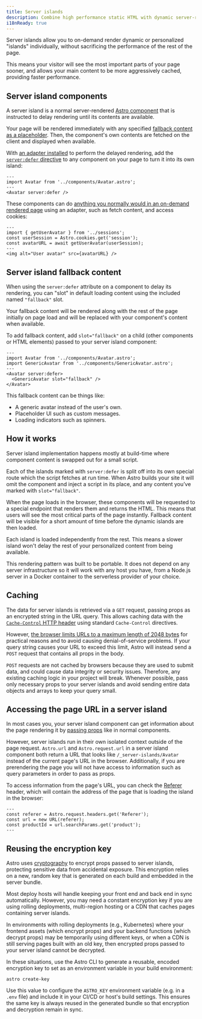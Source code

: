 ```yaml
---
title: Server islands
description: Combine high performance static HTML with dynamic server-rendered content.
i18nReady: true
---
```


Server islands allow you to on-demand render dynamic or personalized "islands" individually, without sacrificing the performance of the rest of the page.

This means your visitor will see the most important parts of your page sooner, and allows your main content to be more aggressively cached, providing faster performance.

## Server island components

A server island is a normal server-rendered [Astro component](/en/basics/astro-components/) that is instructed to delay rendering until its contents are available.

Your page will be rendered immediately with any specified [fallback content as a placeholder](#server-island-fallback-content). Then, the component's own contents are fetched on the client and displayed when available.

With [an adapter installed](/en/guides/on-demand-rendering/#server-adapters) to perform the delayed rendering, add the [`server:defer` directive](/en/reference/directives-reference/#server-directives) to any component on your page to turn it into its own island:

```astro title="src/pages/index.astro" "server:defer"
---
import Avatar from '../components/Avatar.astro';
---
<Avatar server:defer />
```

These components can do [anything you normally would in an on-demand rendered page](/en/guides/on-demand-rendering/#on-demand-rendering-features) using an adapter, such as fetch content, and access cookies:

```astro title="src/components/Avatar.astro"
---
import { getUserAvatar } from '../sessions';
const userSession = Astro.cookies.get('session');
const avatarURL = await getUserAvatar(userSession);
---
<img alt="User avatar" src={avatarURL} />
```

## Server island fallback content

When using the `server:defer` attribute on a component to delay its rendering, you can "slot" in default loading content using the included named `"fallback"` slot.

Your fallback content will be rendered along with the rest of the page initially on page load and will be replaced with your component's content when available.

To add fallback content, add `slot="fallback"` on a child (other components or HTML elements) passed to your server island component:

```astro
---
import Avatar from '../components/Avatar.astro';
import GenericAvatar from '../components/GenericAvatar.astro';
---
<Avatar server:defer>
  <GenericAvatar slot="fallback" />
</Avatar>
```

This fallback content can be things like:

- A generic avatar instead of the user's own.
- Placeholder UI such as custom messages.
- Loading indicators such as spinners.


## How it works

Server island implementation happens mostly at build-time where component content is swapped out for a small script.

Each of the islands marked with `server:defer` is split off into its own special route which the script fetches at run time. When Astro builds your site it will omit the component and inject a script in its place, and any content you’ve marked with `slot="fallback"`.

When the page loads in the browser, these components will be requested to a special endpoint that renders them and returns the HTML. This means that users will see the most critical parts of the page instantly. Fallback content will be visible for a short amount of time before the dynamic islands are then loaded.

Each island is loaded independently from the rest. This means a slower island won't delay the rest of your personalized content from being available.

This rendering pattern was built to be portable. It does not depend on any server infrastructure so it will work with any host you have, from a Node.js server in a Docker container to the serverless provider of your choice.

## Caching

The data for server islands is retrieved via a `GET` request, passing props as an encrypted string in the URL query. This allows caching data with the [`Cache-Control` HTTP header](https://developer.mozilla.org/en-US/docs/Web/HTTP/Headers/Cache-Control) using standard `Cache-Control` directives.

However, [the browser limits URLs to a maximum length of 2048 bytes](https://chromium.googlesource.com/chromium/src/+/master/docs/security/url_display_guidelines/url_display_guidelines.md#url-length) for practical reasons and to avoid causing denial-of-service problems. If your query string causes your URL to exceed this limit, Astro will instead send a `POST` request that contains all props in the body.

`POST` requests are not cached by browsers because they are used to submit data, and could cause data integrity or security issues. Therefore, any existing caching logic in your project will break. Whenever possible, pass only necessary props to your server islands and avoid sending entire data objects and arrays to keep your query small.

## Accessing the page URL in a server island

In most cases you, your server island component can get information about the page rendering it by [passing props](/en/basics/astro-components/#component-props) like in normal components.

However, server islands run in their own isolated context outside of the page request. `Astro.url` and `Astro.request.url` in a server island component both return a URL that looks like `/_server-islands/Avatar` instead of the current page's URL in the browser. Additionally, if you are prerendering the page you will not have access to information such as query parameters in order to pass as props.

To access information from the page's URL, you can check the [Referer](https://developer.mozilla.org/en-US/docs/Web/HTTP/Headers/Referer) header, which will contain the address of the page that is loading the island in the browser:

```astro
---
const referer = Astro.request.headers.get('Referer');
const url = new URL(referer);
const productId = url.searchParams.get('product');
---
```

## Reusing the encryption key

Astro uses [cryptography](https://developer.mozilla.org/en-US/docs/Glossary/Cryptography) to encrypt props passed to server islands, protecting sensitive data from accidental exposure. This encryption relies on a new, random key that is generated on each build and embedded in the server bundle.

Most deploy hosts will handle keeping your front end and back end in sync automatically. However, you may need a constant encryption key if you are using rolling deployments, multi-region hosting or a CDN that caches pages containing server islands.

In environments with rolling deployments (e.g., Kubernetes) where your frontend assets (which encrypt props) and your backend functions (which decrypt props) may be temporarily using different keys, or when a CDN is still serving pages built with an old key, then encrypted props passed to your server island cannot be decrypted.

In these situations, use the Astro CLI to generate a reusable, encoded encryption key to set as an environment variable in your build environment:

```shell
astro create-key
```

Use this value to configure the `ASTRO_KEY` environment variable (e.g. in a `.env` file) and include it in your CI/CD or host's build settings. This ensures the same key is always reused in the generated bundle so that encryption and decryption remain in sync.
